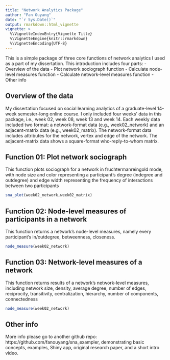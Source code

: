 ```yaml
---
title: "Network Analytics Package"
author: "Fan Ouyang"
date: "`r Sys.Date()`"
output: rmarkdown::html_vignette
vignette: >
  %\VignetteIndexEntry{Vignette Title}
  %\VignetteEngine{knitr::rmarkdown}
  %\VignetteEncoding{UTF-8}
---
```


This is a simple package of three core functions of network analytics I used as a part of my dissertation. This introduction includes four parts:
- Overview of the data
- Plot network sociograph function
- Calculate node-level measures function
- Calculate network-level measures function
- Other info

## Overview of the data

My dissertation focused on social learning analytics of a graduate-level 14-week semester-long online course. I only included four weeks' data in this package, i.e., week 02, week 08, week 13 and week 14. Each weekly data included two format: a network-format data (e.g., week02_network) and an adjacent-matrix data (e.g., week02_matrix). The network-format data includes attributes for the network, vertex and edge of the network. The adjacent-matrix data shows a square-format who-reply-to-whom matrix.

## Function 01: Plot network sociograph 

This function plots sociograph for a network in fruchtermanreingold mode, with node size and color representing a participant's degree (indegree and outdegree) and edge width representing the frequency of interactions between two participants

```r
sna_plot(week02_network,week02_matrix)
```

## Function 02: Node-level measures of participants in a network

This function returns a network's node-level measures, namely every participant's in/outdegree, betweenness, closeness.

```r
node_measure(week02_network)
```

## Function 03: Network-level measures of a network

This function returns results of a network's network-level measures, including network size, density,
average degree, number of edges, reciprocity, transitivity, centralization, hierarchy,
number of components, connectedness

```r
node_measure(week02_network)
```

## Other info

More info please go to another github repo: https://github.com/fanouyang/sna_exampler, demonstrating basic concepts, examples, Shiny app, original research paper, and a short intro video.
